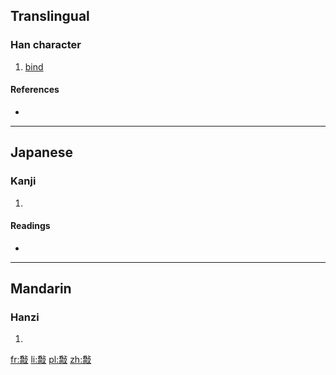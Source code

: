{{also|敿}}
==Translingual==

===Han character===
{{Han char|rn=66|rad=攴|as=12|sn=16|four=|canj=竹月卜水 (HBYE)}}

# [[bind]]

====References====
* {{Han ref|kx=0475.180|dkj=13382|hdz=21476.130|uh=657D|ud=25981}}

----

==Japanese==

===Kanji===
{{ja-kanji|grade=|rs=攴12}}

# {{defn|lang=ja|sort=攴12}}

====Readings====
* {{ja-readings|on=[[きょう]] (kyō), [[ぎょう]] (gyō)|kun=[[つなぐ]] (tsunagu)}}

----

==Mandarin==

===Hanzi===
{{cmn-hanzi|pin=[[jiǎo]] ([[jiao3]])|wg=chiao<sup>3</sup>}}

# {{defn|lang=cmn|sort=攴12}}

[[fr:敽]]
[[li:敽]]
[[pl:敽]]
[[zh:敽]]